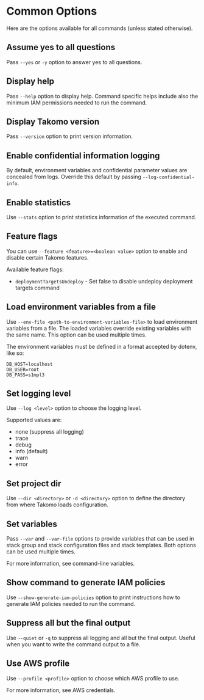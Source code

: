 # Common Options

Here are the options available for all commands (unless stated otherwise).

## Assume yes to all questions

Pass `--yes` or `-y` option to answer yes to all questions.

## Display help

Pass `--help` option to display help. Command specific helps include also the minimum IAM permissions needed to run the command.

## Display Takomo version

Pass `--version` option to print version information.

## Enable confidential information logging

By default, environment variables and confidential parameter values are concealed from logs. Override this default by passing `--log-confidential-info`.

## Enable statistics

Use `--stats` option to print statistics information of the executed command.

## Feature flags

You can use `--feature <feature>=<boolean value>` option to enable and disable certain Takomo features.

Available feature flags:

- `deploymentTargetsUndeploy` - Set false to disable undeploy deployment targets command

## Load environment variables from a file

Use `--env-file <path-to-environment-variables-file>` to load environment variables from a file. The loaded variables override existing variables with the same name. This option can be used multiple times.

The environment variables must be defined in a format accepted by dotenv, like so:

```shell
DB_HOST=localhost
DB_USER=root
DB_PASS=s1mpl3
```

## Set logging level

Use `--log <level>` option to choose the logging level.

Supported values are:

- none (suppress all logging)
- trace
- debug
- info (default)
- warn
- error

## Set project dir

Use `--dir <directory>` or `-d <directory>` option to define the directory from where Takomo loads configuration.

## Set variables

Pass `--var` and `--var-file` options to provide variables that can be used in stack group and stack configuration files and stack templates. Both options can be used multiple times.

For more information, see command-line variables.

## Show command to generate IAM policies

Use `--show-generate-iam-policies` option to print instructions how to generate IAM policies needed to run the command.

## Suppress all but the final output

Use `--quiet` or `-q` to suppress all logging and all but the final output. Useful when you want to write the command output to a file.

## Use AWS profile

Use `--profile <profile>` option to choose which AWS profile to use.

For more information, see AWS credentials.
